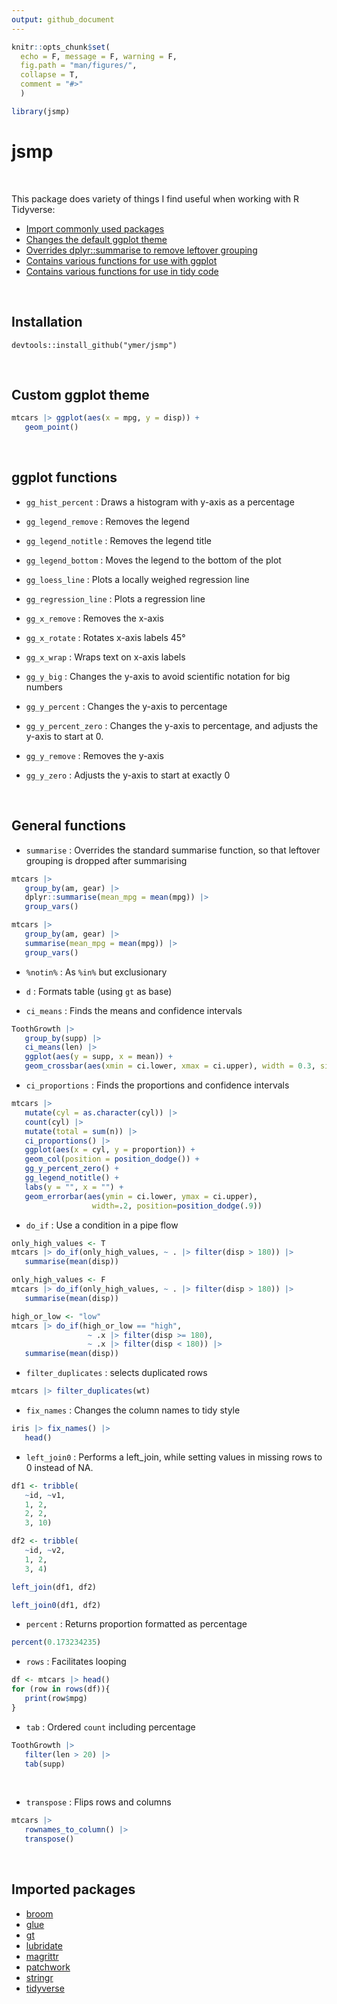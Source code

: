 ---
output: github_document
---

<!-- README.md is generated from README.Rmd. Please edit that file -->


```{r setup, include=FALSE,echo=FALSE}
knitr::opts_chunk$set(
  echo = F, message = F, warning = F,
  fig.path = "man/figures/",
  collapse = T,
  comment = "#>"
  )

library(jsmp)
```


# jsmp

<br>

This package does variety of things I find useful when working with R Tidyverse:

- [Import commonly used packages](#imported-packages)
- [Changes the default ggplot theme](#custom-ggplot-theme)
- [Overrides dplyr::summarise to remove leftover grouping](#general-functions)
- [Contains various functions for use with ggplot](#ggplot-functions)
- [Contains various functions for use in tidy code](#general-functions)

<br>

## Installation

`devtools::install_github("ymer/jsmp")`

<br>

## Custom ggplot theme

```{r, fig.width = 4, fig.height = 3}
mtcars |> ggplot(aes(x = mpg, y = disp)) +
   geom_point()
```

<br>

## ggplot functions


- `gg_hist_percent` : Draws a histogram with y-axis as a percentage

- `gg_legend_remove` : Removes the legend

- `gg_legend_notitle` : Removes the legend title

- `gg_legend_bottom` : Moves the legend to the bottom of the plot

- `gg_loess_line` : Plots a locally weighed regression line

- `gg_regression_line` : Plots a regression line

- `gg_x_remove` : Removes the x-axis

- `gg_x_rotate` : Rotates x-axis labels 45&deg;

- `gg_x_wrap` : Wraps text on x-axis labels

- `gg_y_big` : Changes the y-axis to avoid scientific notation for big numbers

- `gg_y_percent` : Changes the y-axis to percentage

- `gg_y_percent_zero` : Changes the y-axis to percentage, and adjusts the y-axis to start at 0.

- `gg_y_remove` : Removes the y-axis

- `gg_y_zero` : Adjusts the y-axis to start at exactly 0


<br>

## General functions

- `summarise` : Overrides the standard summarise function, so that leftover grouping is dropped after summarising

```{r, echo = T}
mtcars |> 
   group_by(am, gear) |> 
   dplyr::summarise(mean_mpg = mean(mpg)) |> 
   group_vars()
```

```{r, echo = T}
mtcars |> 
   group_by(am, gear) |> 
   summarise(mean_mpg = mean(mpg)) |> 
   group_vars()
```

- `%notin%` : As `%in%` but exclusionary

- `d` : Formats table (using `gt` as base)

- `ci_means` : Finds the means and confidence intervals

```{r, echo = T, fig.width = 4, fig.height = 3}
ToothGrowth |> 
   group_by(supp) |> 
   ci_means(len) |> 
   ggplot(aes(y = supp, x = mean)) +
   geom_crossbar(aes(xmin = ci.lower, xmax = ci.upper), width = 0.3, size = 0.7, color = c1)
```


- `ci_proportions` : Finds the proportions and confidence intervals

```{r, echo = T, fig.width = 4, fig.height = 3}
mtcars |> 
   mutate(cyl = as.character(cyl)) |> 
   count(cyl) |> 
   mutate(total = sum(n)) |> 
   ci_proportions() |> 
   ggplot(aes(x = cyl, y = proportion)) +
   geom_col(position = position_dodge()) +
   gg_y_percent_zero() +
   gg_legend_notitle() +
   labs(y = "", x = "") +
   geom_errorbar(aes(ymin = ci.lower, ymax = ci.upper),
                  width=.2, position=position_dodge(.9))
```

- `do_if` : Use a condition in a pipe flow

```{r, echo = T}
only_high_values <- T
mtcars |> do_if(only_high_values, ~ . |> filter(disp > 180)) |> 
   summarise(mean(disp))
```

```{r, echo = T}
only_high_values <- F
mtcars |> do_if(only_high_values, ~ . |> filter(disp > 180)) |> 
   summarise(mean(disp))
```

```{r, echo = T}
high_or_low <- "low"
mtcars |> do_if(high_or_low == "high", 
                 ~ .x |> filter(disp >= 180), 
                 ~ .x |> filter(disp < 180)) |> 
   summarise(mean(disp))
```

- `filter_duplicates` : selects duplicated rows

```{r, echo = T}
mtcars |> filter_duplicates(wt)
```

- `fix_names` : Changes the column names to tidy style

```{r, echo = T}
iris |> fix_names() |> 
   head()
```

- `left_join0` : Performs a left_join, while setting values in missing rows to 0 instead of NA.

```{r, echo = T}
df1 <- tribble(
   ~id, ~v1,
   1, 2,
   2, 2,
   3, 10)

df2 <- tribble(
   ~id, ~v2,
   1, 2,
   3, 4)

left_join(df1, df2)
```

```{r, echo = T}
left_join0(df1, df2)
```


- `percent` : Returns proportion formatted as percentage

```{r, echo = T}
percent(0.173234235)
```

- `rows` :  Facilitates looping

```{r, echo = T}
df <- mtcars |> head()
for (row in rows(df)){
   print(row$mpg)
}
```



- `tab` : Ordered `count` including percentage

```{r, echo = T}
ToothGrowth |>
   filter(len > 20) |> 
   tab(supp)
```


<br>

- `transpose` : Flips rows and columns

```{r, echo = T}
mtcars |> 
   rownames_to_column() |> 
   transpose()
```

<br>

## Imported packages

- [broom](https://github.com/tidymodels/broom)
- [glue](https://github.com/tidyverse/glue)
- [gt](https://github.com/rstudio/gt)
- [lubridate](https://github.com/tidyverse/lubridate)
- [magrittr](https://github.com/tidyverse/magrittr)
- [patchwork](https://github.com/thomasp85/patchwork)
- [stringr](https://stringr.tidyverse.org/)
- [tidyverse](https://github.com/tidyverse/tidyverse)

